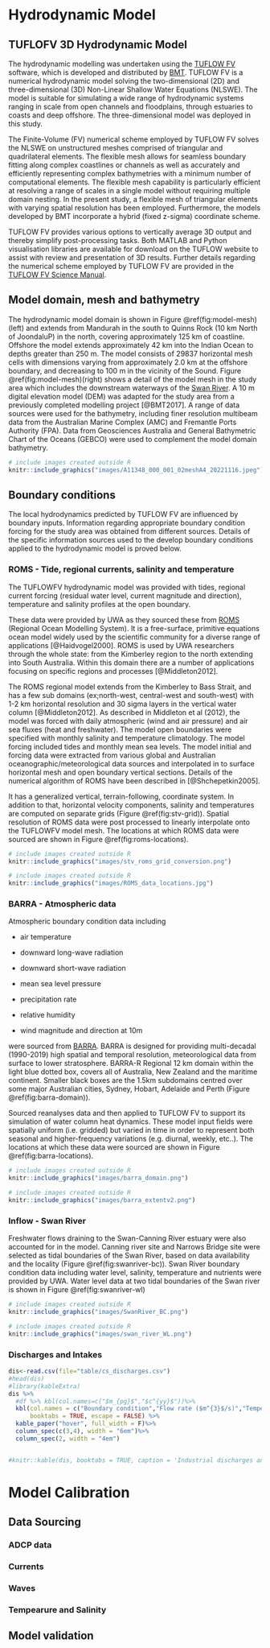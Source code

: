 # Hydrodynamic Model

## TUFLOFV 3D Hydrodynamic Model

The hydrodynamic modelling was undertaken using the [TUFLOW FV](https://www.tuflow.com/products/tuflow-fv/) software, which is developed and distributed by [BMT](https://www.bmt.org/). TUFLOW FV is a numerical hydrodynamic model solving the two-dimensional (2D) and three-dimensional (3D) Non-Linear Shallow Water Equations (NLSWE). The model is suitable for simulating a wide range of hydrodynamic systems ranging in scale from open channels and floodplains, through estuaries to coasts and deep offshore. The three-dimensional model was deployed in this study.

The Finite-Volume (FV) numerical scheme employed by TUFLOW FV solves the NLSWE on unstructured meshes comprised of triangular and quadrilateral elements. The flexible mesh allows for seamless boundary fitting along complex coastlines or channels as well as accurately and efficiently representing complex bathymetries with a minimum number of computational elements. The flexible mesh capability is particularly efficient at resolving a range of scales in a single model without requiring multiple domain nesting. In the present study, a flexible mesh of triangular elements with varying spatial resolution has been employed. Furthermore, the models developed by BMT incorporate a hybrid (fixed z-sigma) coordinate scheme. 

TUFLOW FV provides various options to vertically average 3D output and thereby simplify post-processing tasks. Both
MATLAB and Python visualisation libraries are available for download on the TUFLOW website to assist with review and presentation of 3D results. Further details regarding the numerical scheme employed by TUFLOW FV are provided in the [TUFLOW FV Science Manual](https://downloads.tuflow.com/_archive/TUFLOW_FV/Manual/TUFLOW_FV_User_Manual_2020.pdf).



## Model domain, mesh and bathymetry 


The hydrodynamic model domain is shown in Figure \@ref(fig:model-mesh)(left) and extends from Mandurah in the south to Quinns Rock (10 km North of JoondaluP) in the north, covering approximately 125 km of coastline. Offshore the model extends approximately 42 km into the Indian Ocean to depths greater than 250 m.
The model consists of 29837 horizontal mesh cells with dimensions varying from approximately 2.0 km at the offshore boundary, and decreasing to 100 m in the vicinity of the Sound. Figure \@ref(fig:model-mesh)(right) shows a detail of the model mesh in the study area which includes the downstream waterways of the [Swan River](https://en.wikipedia.org/wiki/Swan_River_(Western_Australia)).
A 10 m digital elevation model (DEM) was adapted for the study area from a previously completed modelling project [@BMT2017]. A range of data sources were used for the bathymetry, including finer resolution multibeam data from the Australian Marine Complex (AMC) and Fremantle Ports Authority (FPA). Data from Geosciences Australia and General Bathymetric Chart of the Oceans (GEBCO) were used to complement the model domain bathymetry.


```r
# include images created outside R
knitr::include_graphics("images/A11348_000_001_02meshA4_20221116.jpeg")
```


## Boundary conditions

The local hydrodynamics predicted by TUFLOW FV are influenced by boundary inputs. Information regarding appropriate boundary condition forcing for the study area was obtained from different sources. Details of the specific information sources used to the develop boundary conditions applied to the hydrodynamic model is proved below.



### ROMS - Tide, regional currents, salinity and temperature

The TUFLOWFV hydrodynamic model was provided with tides, regional current forcing (residual water level, current magnitude and direction), temperature and salinity profiles at the open boundary.

These data were provided by UWA as they sourced these from [ROMS](https://www.myroms.org/) (Regional Ocean Modelling System). It is a free-surface, primitive equations ocean model widely used by the scientific community for a diverse range of applications [@Haidvogel2000]. ROMS is used by UWA researchers through the whole state: from the Kimberley region to the north extending into South Australia. Within this domain there are a number of applications focusing on specific regions and processes [@Middleton2012].

The ROMS regional model extends from the Kimberley to Bass Strait, and has a few sub domains (ex;north-west, central-west and south-west) with 1-2 km horizontal resolution and 30 sigma layers in the vertical water column [@Middleton2012]. As described in Middleton et al (2012), the model was forced with daily atmospheric (wind and air pressure) and air sea fluxes (heat and freshwater). The model open boundaries were specified with monthly salinity and temperature climatology. The model forcing included tides and monthly mean sea levels. The model initial and forcing data were extracted from various global and Australian oceanographic/meteorological data sources and interpolated in to surface horizontal mesh and open boundary vertical sections. Details of the numerical algorithm of ROMS have been described in [@Shchepetkin2005].

It has a generalized vertical, terrain-following, coordinate system. In addition to that, horizontal velocity components, salinity and temperatures are computed on separate grids (Figure \@ref(fig:stv-grid)). Spatial resolution of ROMS data were post processed to linearly interpolate onto the TUFLOWFV model mesh. The locations at which ROMS data were sourced are shown in Figure \@ref(fig:roms-locations).


```r
# include images created outside R
knitr::include_graphics("images/stv_roms_grid_conversion.png")
```



```r
# include images created outside R
knitr::include_graphics("images/ROMS_data_locations.jpg")
```



### BARRA - Atmospheric data

Atmospheric boundary condition data including

* air temperature

* downward long-wave radiation

* downward short-wave radiation

* mean sea level pressure

* precipitation rate

* relative humidity

* wind magnitude and direction at 10m

were sourced from [BARRA](http://www.bom.gov.au/research/projects/reanalysis/). BARRA is designed for providing multi-decadal (1990-2019) high spatial and temporal resolution, meteorological data from surface to lower stratosphere.  BARRA-R Regional 12 km domain within the light blue dotted box, covers all of Australia, New Zealand and the maritime continent. Smaller black boxes are the 1.5km subdomains centred over some major Australian cities, Sydney, Hobart, Adelaide and Perth (Figure \@ref(fig:barra-domain)).


Sourced reanalyses data and then applied to TUFLOW FV to support its simulation of water column heat dynamics. These model input fields were spatially uniform (i.e. gridded) but varied in time in order to represent both seasonal and higher-frequency variations (e.g. diurnal, weekly, etc..). The locations at which these data were sourced are shown in Figure \@ref(fig:barra-locations).


```r
# include images created outside R
knitr::include_graphics("images/barra_domain.png")
```


```r
# include images created outside R
knitr::include_graphics("images/barra_extentv2.png")
```

### Inflow - Swan River 

Freshwater flows draining to the Swan-Canning River estuary were also accounted for in the model. Canning river site and Narrows Bridge site were selected as tidal boundaries of the Swan River, based on data availability and the locality (Figure \@ref(fig:swanriver-bc)). Swan River boundary condition data including water level, salinity, temperature and nutrients were provided by UWA. Water level data at two tidal boundaries of the Swan river is shown in Figure \@ref(fig:swanriver-wl)


```r
# include images created outside R
knitr::include_graphics("images/SwanRiver_BC.png")
```

```r
# include images created outside R
knitr::include_graphics("images/swan_river_WL.png")
```


### Discharges and Intakes


```r
dis<-read.csv(file="table/cs_discharges.csv")
#head(dis)
#library(kableExtra)
dis %>%
  #df %>% kbl(col.names=c("$m_{pg}$","$c^{yy}$"))%>%
  kbl(col.names = c("Boundary condition","Flow rate ($m^{3}$/s)","Temperature ($^0$C)","Salinity","DO"),
      booktabs = TRUE, escape = FALSE) %>%
  kable_paper("hover", full_width = F)%>%
  column_spec(c(3,4), width = "6em")%>%
  column_spec(2, width = "4em")


#knitr::kable(dis, booktabs = TRUE, caption = 'Industrial discharges and intakes boundary conditions')
```





# Model Calibration


## Data Sourcing


### ADCP data 

### Currents


### Waves


### Tempearure and Salinity

## Model validation

